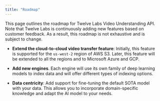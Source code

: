 ```yaml
---
title: "Roadmap"
---
```


This page outlines the roadmap for Twelve Labs Video Understanding API. Note that Twelve Labs is continuously adding new features based on customer feedback. As a result, this roadmap is not exhaustive and is subject to change.

- **Extend the cloud-to-cloud video transfer feature**: Initially, this feature is supported for the `us-west-2` region of AWS S3. Later, this feature will be extended to all the regions and to Microsoft Azure and GCP.

- **Add new engines**. Each engine will use its own family of deep learning models to index data and will offer different types of indexing options.

- **Data centricity**: Add support for fine-tuning the default SOTA model with your data. This allows you to incorporate domain-specific knowledge and adapt the AI model to your needs.
